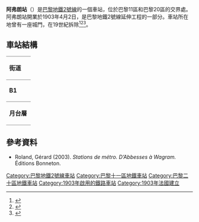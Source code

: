 {{expand|time=2016-02-25T06:19:44+00:00}}
{{Infobox station
| name                = Avron
| symbol_location     = paris
| symbol              = m
| symbol2             = 
| type                = [[巴黎地鐵|巴黎地鐵]]車站
| image               = [[File:Paris_station_Avron_2009.jpg|300px]]
| alt                 = 
| caption             = 
| other_name          = 
| address             = 35, boul. de Charonne<br />[[巴黎11區|巴黎11區]]
| borough             = [[法蘭西島|法蘭西島]]
| country             = 法國
| iso_region          = FR_scale:2000
| coordinates_display = title
| coordinates_format  = dms
| latd  = 48.85194| latm  = | lats  = | latNS  = 
| longd = 2.397863| longm = | longs = | longEW = 
| coordinates         = 
| owned               = [[RATP|RATP]]
| operator            = [[RATP|RATP]]
| line                = 
| disabled            = 
| zone                = 1
| opened              = {{Start-date|1903年4月2日}}
| closed              = <!-- {{End date|YYYY|MM|DD|df=y}} -->
| services            = 
| map_type            = 
}}
'''阿弗朗站'''（{{lang-fr|Avron}}）是[[巴黎地鐵2號線|巴黎地鐵2號線]]的一個車站，位於巴黎11區和巴黎20區的交界處。阿弗朗站開業於1903年4月2日，是巴黎地鐵2號線延伸工程的一部分。車站所在地曾有一座城門，在19世紀拆除<ref>{{Cite web|title=Barrière de Montreuil, picture|url=http://gallica.bnf.fr/ark:/12148/btv1b77400102.item.f1.langFR|publisher=[[Bibliothèque_nationale_de_France|Bibliothèque nationale de France]]|language=fr|accessdate=14 October 2009|archive-date=2016-06-30|archive-url=https://web.archive.org/web/20160630060856/http://gallica.bnf.fr/ark:/12148/btv1b77400102.item.f1.langFR|dead-url=no}}</ref><ref>{{Cite web|title=Barrière de Montreuil, picture|url=http://gallica.bnf.fr/ark:/12148/btv1b77436369.item.f1.langFR|publisher=[[Bibliothèque_nationale_de_France|Bibliothèque nationale de France]]|language=fr|accessdate=14 October 2009|archive-date=2016-06-30|archive-url=https://web.archive.org/web/20160630113321/http://gallica.bnf.fr/ark:/12148/btv1b77436369.item.f1.langFR|dead-url=no}}</ref><ref>{{Cite web |title=Barrière de Montreuil |url=http://gallica.bnf.fr/ark:/12148/bpt6k208539k.image.f184.langFR |publisher=[[Bibliothèque_nationale_de_France|Bibliothèque nationale de France]] |language=fr |accessdate=14 October 2009 |archive-date=2016-06-30 |archive-url=https://web.archive.org/web/20160630112213/http://gallica.bnf.fr/ark:/12148/bpt6k208539k.image.f184.langFR |dead-url=no }}</ref>。
== 車站結構 ==
{| border=0 cellspacing=0 cellpadding=3
|style="border-bottom:solid 1px gray;border-top:solid 1px gray;" width=50 valign=top|'''街道'''
|-
|style="border-bottom:solid 1px gray;border-top:solid 1px gray;" width=50 valign=top|'''B1'''
|style="border-top:solid 1px gray;border-bottom:solid 1px gray;" width=100 valign=top|月台連接夾層
|-
|style="border-bottom:solid 1px gray;" width=50 rowspan=10 valign=top|'''月台層'''
|style="border-top:solid 1px gray;border-right:solid 2px black;border-left:solid 2px black;border-bottom:solid 2px black;" colspan=2|<center><small>[[側式月台|側式月台]]，右側開門</small></center>
|-
|style="border-bottom:solid 1px gray;" width=100|{{color|#{{PM color|2}}|'''1'''}}號月台
|style="border-bottom:solid 1px gray;" width=390|{{arrow|L}} [[File:Metro-M.svg|16x16px]][[File:Paris_Metro_2.svg|16x16px]]往[[王妃門站|王妃門]]<small>（[[大仲馬站|大仲馬]]）</small>
|-
|{{color|#{{PM color|2}}|'''2'''}}號月台
|{{arrow|R}} [[File:Metro-M.svg|16x16px]][[File:Paris_Metro_2.svg|16x16px]]往[[民族廣場站_(巴黎地鐵)|民族廣場]]<small>（總站）</small>
|-
|style="border-top:solid 2px black;border-right:solid 2px black;border-left:solid 2px black;border-bottom:solid 1px gray;" colspan=2|<center><small>[[側式月台|側式月台]]，右側開門</small></center>
|}
==參考資料==
{{reflist}}
{{commons category|Avron (Paris Metro)}}
*Roland, Gérard (2003). ''Stations de métro. D’Abbesses à Wagram.'' Éditions Bonneton.

{{巴黎地鐵2號線}}

{{DEFAULTSORT:Avron}}
[[Category:巴黎地鐵2號線車站|Category:巴黎地鐵2號線車站]]
[[Category:巴黎十一區地鐵車站|Category:巴黎十一區地鐵車站]]
[[Category:巴黎二十區地鐵車站|Category:巴黎二十區地鐵車站]]
[[Category:1903年啟用的鐵路車站|Category:1903年啟用的鐵路車站]]
[[Category:1903年法國建立|Category:1903年法國建立]]